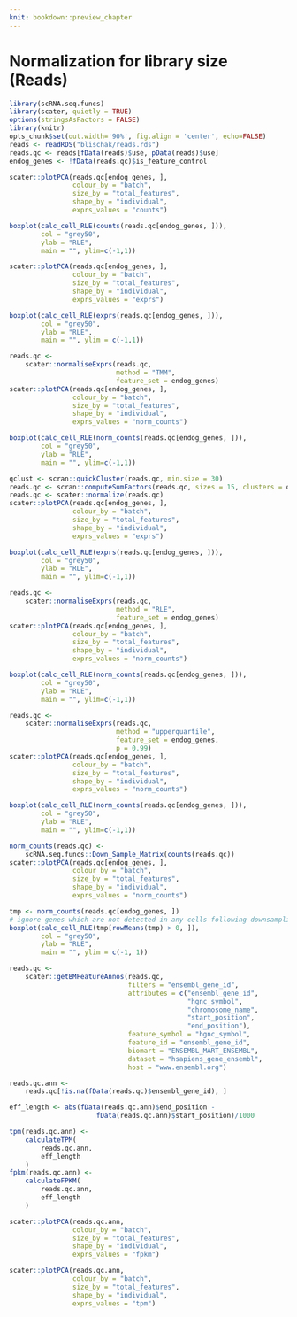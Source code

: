 ```yaml
---
knit: bookdown::preview_chapter
---
```


# Normalization for library size (Reads)

```r
library(scRNA.seq.funcs)
library(scater, quietly = TRUE)
options(stringsAsFactors = FALSE)
library(knitr)
opts_chunk$set(out.width='90%', fig.align = 'center', echo=FALSE)
reads <- readRDS("blischak/reads.rds")
reads.qc <- reads[fData(reads)$use, pData(reads)$use]
endog_genes <- !fData(reads.qc)$is_feature_control
```

```r
scater::plotPCA(reads.qc[endog_genes, ],
                colour_by = "batch",
                size_by = "total_features",
                shape_by = "individual",
                exprs_values = "counts")
```
```r
boxplot(calc_cell_RLE(counts(reads.qc[endog_genes, ])),
        col = "grey50",
        ylab = "RLE",
        main = "", ylim=c(-1,1))
```

```r
scater::plotPCA(reads.qc[endog_genes, ],
                colour_by = "batch",
                size_by = "total_features",
                shape_by = "individual",
                exprs_values = "exprs")
```
```r
boxplot(calc_cell_RLE(exprs(reads.qc[endog_genes, ])),
        col = "grey50",
        ylab = "RLE",
        main = "", ylim = c(-1,1))
```

```r
reads.qc <- 
    scater::normaliseExprs(reads.qc,
                           method = "TMM",
                           feature_set = endog_genes)
scater::plotPCA(reads.qc[endog_genes, ],
                colour_by = "batch",
                size_by = "total_features",
                shape_by = "individual",
                exprs_values = "norm_counts")
```
```r
boxplot(calc_cell_RLE(norm_counts(reads.qc[endog_genes, ])),
        col = "grey50",
        ylab = "RLE",
        main = "", ylim=c(-1,1))
```

```r
qclust <- scran::quickCluster(reads.qc, min.size = 30)
reads.qc <- scran::computeSumFactors(reads.qc, sizes = 15, clusters = qclust)
reads.qc <- scater::normalize(reads.qc)
scater::plotPCA(reads.qc[endog_genes, ],
                colour_by = "batch",
                size_by = "total_features",
                shape_by = "individual",
                exprs_values = "exprs")
```

```r
boxplot(calc_cell_RLE(exprs(reads.qc[endog_genes, ])),
        col = "grey50",
        ylab = "RLE",
        main = "", ylim=c(-1,1))
```

```r
reads.qc <- 
    scater::normaliseExprs(reads.qc,
                           method = "RLE",
                           feature_set = endog_genes)
scater::plotPCA(reads.qc[endog_genes, ],
                colour_by = "batch",
                size_by = "total_features",
                shape_by = "individual",
                exprs_values = "norm_counts")
```

```r
boxplot(calc_cell_RLE(norm_counts(reads.qc[endog_genes, ])),
        col = "grey50",
        ylab = "RLE",
        main = "", ylim=c(-1,1))
```

```r
reads.qc <- 
    scater::normaliseExprs(reads.qc,
                           method = "upperquartile", 
                           feature_set = endog_genes,
                           p = 0.99)
scater::plotPCA(reads.qc[endog_genes, ],
                colour_by = "batch",
                size_by = "total_features",
                shape_by = "individual",
                exprs_values = "norm_counts")
```
```r
boxplot(calc_cell_RLE(norm_counts(reads.qc[endog_genes, ])),
        col = "grey50",
        ylab = "RLE",
        main = "", ylim=c(-1,1))
```

```r
norm_counts(reads.qc) <- 
    scRNA.seq.funcs::Down_Sample_Matrix(counts(reads.qc))
scater::plotPCA(reads.qc[endog_genes, ],
                colour_by = "batch",
                size_by = "total_features",
                shape_by = "individual",
                exprs_values = "norm_counts")
```
```r
tmp <- norm_counts(reads.qc[endog_genes, ])
# ignore genes which are not detected in any cells following downsampling
boxplot(calc_cell_RLE(tmp[rowMeans(tmp) > 0, ]), 
        col = "grey50",
        ylab = "RLE",
        main = "", ylim = c(-1, 1))
```

```r
reads.qc <-
    scater::getBMFeatureAnnos(reads.qc,
                              filters = "ensembl_gene_id", 
                              attributes = c("ensembl_gene_id",
                                             "hgnc_symbol",
                                             "chromosome_name",
                                             "start_position",
                                             "end_position"), 
                              feature_symbol = "hgnc_symbol",
                              feature_id = "ensembl_gene_id",
                              biomart = "ENSEMBL_MART_ENSEMBL", 
                              dataset = "hsapiens_gene_ensembl",
                              host = "www.ensembl.org")
```

```r
reads.qc.ann <-
    reads.qc[!is.na(fData(reads.qc)$ensembl_gene_id), ]
```

```r
eff_length <- abs(fData(reads.qc.ann)$end_position -
                      fData(reads.qc.ann)$start_position)/1000
```

```r
tpm(reads.qc.ann) <-
    calculateTPM(
        reads.qc.ann,
        eff_length
    )
fpkm(reads.qc.ann) <-
    calculateFPKM(
        reads.qc.ann,
        eff_length
    )
```

```r
scater::plotPCA(reads.qc.ann,
                colour_by = "batch",
                size_by = "total_features",
                shape_by = "individual",
                exprs_values = "fpkm")
```

```r
scater::plotPCA(reads.qc.ann,
                colour_by = "batch",
                size_by = "total_features",
                shape_by = "individual",
                exprs_values = "tpm")
```
